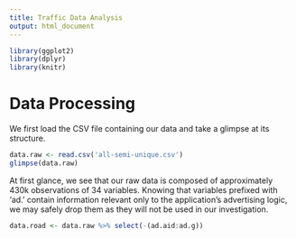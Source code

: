 ```yaml
---
title: Traffic Data Analysis
output: html_document
---
```


```r
library(ggplot2)
library(dplyr)
library(knitr)
```

# Data Processing

We first load the CSV file containing our data and take a glimpse at its structure.

```r
data.raw <- read.csv('all-semi-unique.csv')
glimpse(data.raw)
```

At first glance, we see that our raw data is composed of approximately 430k observations of 34 variables. Knowing that variables prefixed with 'ad.' contain information relevant only to the application's advertising logic, we may safely drop them as they will not be used in our investigation.

```r
data.road <- data.raw %>% select(-(ad.aid:ad.g))
```